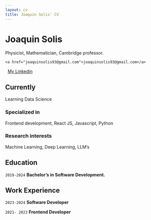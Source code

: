 ```yaml
---
layout: cv
title: Joaquin Solis' CV
---
```

# Joaquin Solis
Physicist, Mathematician, Cambridge professor.

<div id="webaddress">
    <a href="joaquinsolis93@gmail.com">joaquinsolis93@gmail.com</a>
|   <a href="https://linkedin.com/in/joaquinsolis">My Linkedin</a>
</div>


## Currently

Learning Data Science

### Specialized in

Frontend development, React JS, Javascript, Python

### Research interests

Machine Learning, Deep Learning, LLM's


## Education

`2019-2024`
__Bachelor's in Software Development.__


## Work Experience

`2023-2024`
__Software Developer__


`2021- 2023`
__Frontend Developer__



<!-- ### Footer

Last updated: Dec 2024 -->
